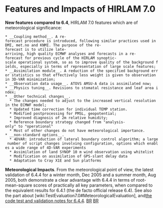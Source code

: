 = Features and Impacts of HIRLAM 7.0 =

'''New features compared to 6.4''', HIRLAM 7.0 features which are of meteorological significance:
 * __Coupling method__. A re-forecast procedure is introduced, following similar practices used in DMI, met.no and KNMI. The purpose of the re-forecast is to utilize late-arriving, high quality ECMWF analyses and forecasts in a re-forecast for previous cycle of the HIRLAM synoptic-scale operational system, so as to improve quality of the background fields, especially in terms of representation of large scale features;
 * __Assimilation module__. A reduction of the specified background error statistics so that effectively less weight is given to observation in 3D-VAR minimization;
 * __Observation data usage__. ATOVS AMSU-A data is assimilated now;
 * __Physics tuning__. Revisions to stomatal resistance and leaf area index;
 * __Other technical changes__. 
   * The changes needed to adjust to the increased vertical resolution in the ECMWF model; 
   * Updated time correction for individual TEMP station. 
   * Modified postprocessing for PMSL, geopotential;
   * Improved diagnosis of 2m relative humidity;
   * Reference boundary strategy changed from "analysis-only" to "operational"
   * Most of other changes do not have meteorological importance. 
 * __non-standard options__. 
   * 4DVAR: introduction of lateral boundary control algorithm; a large number of script changes involving configuration, options which enables a wide range of 4D-VAR experiments
   * Assimilation of land SYNOP 10 m wind observation using whitelist
   * Modification on assimilation of GPS-slant delay data
   * Adaptation to Cray X1E and Sun platforms

'''Meteorological Impacts'''. From the meteorological point of view, the latest validation of 6.4.4 for a winter month, Dec 2005 and a summer month, Aug 2005, both demonstrate a clear advantage with 6.4.4 in terms of root-mean-square scores of practically all key parameters, when compared to the equivalent results for 6.4.1 (the de facto official release 6.4). See also the part about [wiki:TestEvaluation7.0#MeteorologicalEvaluation], and[https://hirlam.knmi.nl/UG/ValidationNotes/HL6_4_4V.html the code test and validation notes for 6.4.4]. [[BR]] [[BR]]